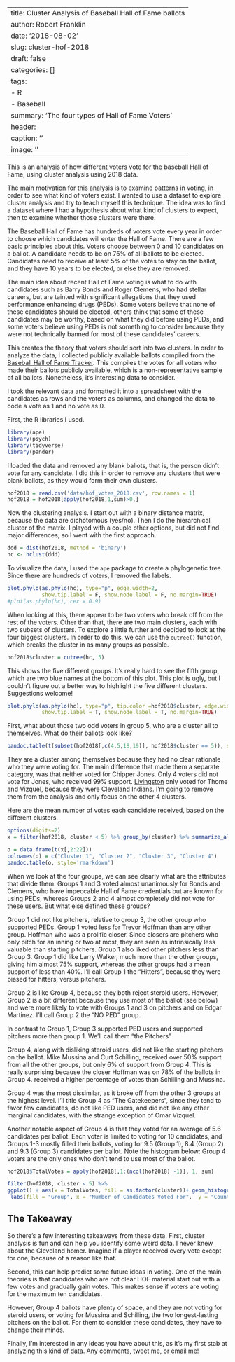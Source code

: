 
---
title: Cluster Analysis of Baseball Hall of Fame ballots
author: Robert Franklin
date: '2018-08-02'
slug: cluster-hof-2018
draft: false
categories: []
tags:
  - R
  - Baseball
summary: 'The four types of Hall of Fame Voters'
header:
  caption: ''
  image: ''
---

This is an analysis of how different voters vote for the baseball Hall of Fame, using cluster analysis using 2018 data.

The  main motivation for this analysis is to examine patterns in voting, in order to see what kind of voters exist. I wanted to use a dataset to explore cluster analysis and try to teach myself this technique. The idea was to find a dataset where I had a hypothesis about what kind of clusters to expect, then to examine whether those clusters were there.

The Baseball Hall of Fame has hundreds of voters vote every year in order to choose which candidates will enter the Hall of Fame. There are a few basic principles about this. Voters choose between 0 and 10 candidates on a ballot. A candidate needs to be on 75% of all ballots to be elected. Candidates need to receive at least 5% of the votes to stay on the ballot, and they have 10 years to be elected, or else they are removed.

The main idea about recent Hall of Fame voting is what to do with candidates such as Barry Bonds and Roger Clemens, who had stellar careers, but are tainted with significant allegations that they used performance enhancing drugs (PEDs). Some voters believe that none of these candidates should be elected, others think that some of these candidates may be worthy, based on what they did before using PEDs, and some voters believe using PEDs is not something to consider because they were not technically banned for most of these candidates' careers.

This creates the theory that voters should sort into two clusters. In order to analyze the data, I collected publicly available ballots compiled from the [Baseball Hall of Fame Tracker](http://www.bbhoftracker.com). This compiles the votes for all voters who made their ballots publicly available, which is a non-representative sample of all ballots. Nonetheless, it's interesting data to consider. 

I took the relevant data and formatted it into a spreadsheet with the candidates as rows and the voters as columns, and changed the data to code a vote as 1 and no vote as 0.

First, the R libraries I used.

```r
library(ape)
library(psych)
library(tidyverse)
library(pander)
```

I loaded the data and removed any blank ballots, that is, the person didn't vote for any candidate. I did this in order to remove any clusters that were blank ballots, as they would form their own clusters.
```r
hof2018 = read.csv('data/hof_votes_2018.csv', row.names = 1)
hof2018 = hof2018[apply(hof2018,1,sum)>0,]
```

Now the clustering analysis. I start out with a binary distance matrix, because the data are dichotomous (yes/no). Then I do the hierarchical cluster of the matrix. I played with a couple other options, but did not find major differences, so I went with the first approach.

```r
ddd = dist(hof2018, method = 'binary')
hc <- hclust(ddd)
```

To visualize the data, I used the `ape` package to create a phylogenetic tree. Since there are hundreds of voters, I removed the labels.

```r
plot.phylo(as.phylo(hc), type="p", edge.width=2, 
           show.tip.label = F, show.node.label = F, no.margin=TRUE)
#plot(as.phylo(hc), cex = 0.9)
```

When looking at this, there appear to be two voters who break off from the rest of the voters. Other than that, there are two main clusters, each with two subsets of clusters. To explore a little further and decided to look at the four biggest clusters. In order to do this, we can use the `cutree()` function, which breaks the cluster in as many groups as possible.

```r
hof2018$cluster = cutree(hc, 5)


```

This shows the five different groups. It's really hard to see the fifth group, which are two blue names at the bottom of this plot. This plot is ugly, but I couldn't figure out a better way to highlight the five different clusters. Suggestions welcome!

```r
plot.phylo(as.phylo(hc), type="p", tip.color =hof2018$cluster, edge.width=2, 
           show.tip.label = T, show.node.label = T, no.margin=TRUE)
```

First, what about those two odd voters in group 5, who are a cluster all to themselves. What do their ballots look like?

```r

pandoc.table(t(subset(hof2018[,c(4,5,18,19)], hof2018$cluster == 5)), style='rmarkdown')
```
They are a cluster among themselves because they had no clear rationale who they were voting for. The main difference that made them a separate category, was that neither voted for Chipper Jones. Only 4 voters did not vote for Jones, who received 99% support. [Livingston](https://articles.cleveland.com/livingston/index.ssf/2017/12/my_baseball_hall_of_fame_ballo.amp) only voted for Thome and Vizquel, because they were Cleveland Indians.  I'm going to remove them from the analysis and only focus on the other 4 clusters.

Here are the mean number of votes each candidate received, based on the different clusters.


```r
options(digits=2)
x = filter(hof2018, cluster < 5) %>% group_by(cluster) %>% summarize_all(funs(mean))
```

```r
o = data.frame(t(x[,2:22]))
colnames(o) = c("Cluster 1", "Cluster 2", "Cluster 3", "Cluster 4")
pandoc.table(o, style='rmarkdown')
```


When we look at the four groups, we can see clearly what are the attributes that divide them. Groups 1 and 3 voted almost unanimously for Bonds and Clemens, who have impeccable Hall of Fame credentials but are known for using PEDs, whereas Groups 2 and 4 almost completely did not vote for these users. But what else defined these groups? 

Group 1 did not like pitchers, relative to group 3, the other group who supported PEDs. Group 1 voted less for Trevor Hoffman than any other group. Hoffman who was a prolific closer. Since closers are pitchers who only pitch for an inning or two at most, they are seen as intrinsically less valuable than starting pitchers. Group 1 also liked other pitchers less than Group 3. Group 1 did like Larry Walker, much more than the other groups, giving him almost 75% support, whereas the other groups had a mean support of less than 40%. I'll call Group 1 the "Hitters", because they were biased for hitters, versus pitchers.

Group 2 is like Group 4, because they both reject steroid users. However, Group 2 is a bit different because they use most of the ballot (see below) and were more likely to vote with Groups 1 and 3 on pitchers and on Edgar Martinez. I'll call Group 2 the "NO PED" group.

In contrast to Group 1, Group 3 supported PED users and supported pitchers more than group 1. We'll call them "the Pitchers"

Group 4, along with disliking steroid users, did not like the starting pitchers on the ballot. Mike Mussina and Curt Schilling, received over 50% support from all the other groups, but only 6% of support from Group 4.  This is really surprising because the closer Hoffman was on 78% of the ballots in Group 4. received a higher percentage of votes than Schilling and Mussina.

Group 4 was the most dissimilar, as it broke off from the other 3 groups at the highest level. I'll title Group 4 as "The Gatekeepers", since they tend to favor few candidates, do not like PED users, and did not like any other marginal candidates, with the strange exception of Omar Vizquel.

Another notable aspect of Group 4 is that they voted for an average of 5.6 candidates per ballot. Each voter is limited to voting for 10 candidates, and Groups 1-3 mostly filled their ballots, voting for 9.5 (Group 1), 8.4 (Group 2) and 9.3 (Group 3) candidates per ballot. Note the histogram below: Group 4 voters are the only ones who don't tend to use most of the ballot.

```r
hof2018$TotalVotes = apply(hof2018[,1:(ncol(hof2018) -1)], 1, sum)
```


```r

filter(hof2018, cluster < 5) %>%
ggplot() + aes(x = TotalVotes, fill = as.factor(cluster))+ geom_histogram(binwidth=1) + scale_x_continuous(breaks = 0:10) +
 labs(fill = "Group", x = "Number of Candidates Voted For",  y = "Count")
```

## The Takeaway

So there's a few interesting takeaways from these data. First, cluster analysis is fun and can help you identify some weird data. I never knew about the Cleveland homer. Imagine if a player received every vote except for one, because of a reason like that.

Second, this can help predict some future ideas in voting. One of the main theories is that candidates who are not clear HOF material start out with a few votes and gradually gain votes. This makes sense if voters are voting for the maximum ten candidates.

However, Group 4 ballots have plenty of space, and they are not voting for steroid users, or voting for Mussina and Schilling, the two longest-lasting pitchers on the ballot. For them to consider these candidates, they have to change their minds. 

Finally, I'm interested in any ideas you have about this, as it's my first stab at analyzing this kind of data. Any comments, tweet me, or email me!



